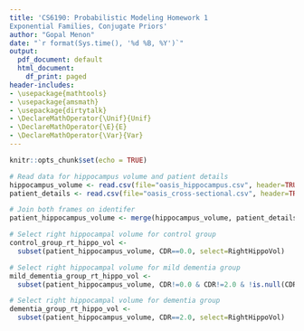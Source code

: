 ```yaml
---
title: 'CS6190: Probabilistic Modeling Homework 1
Exponential Families, Conjugate Priors'
author: "Gopal Menon"
date: "`r format(Sys.time(), '%d %B, %Y')`"
output:
  pdf_document: default
  html_document:
    df_print: paged
header-includes:
- \usepackage{mathtools}
- \usepackage{amsmath}
- \usepackage{dirtytalk}
- \DeclareMathOperator{\Unif}{Unif}
- \DeclareMathOperator{\E}{E}
- \DeclareMathOperator{\Var}{Var}
---
```


```r
knitr::opts_chunk$set(echo = TRUE)
```

\hrule

\section*{Written Part}

\begin{enumerate}
\item \textbf{Expectation of sufficient statistics:} Consider a random variable $X$ from a continuous exponential family with natural parameter $\eta=\left ( \eta_1,\ldots, \eta_n \right)$. Recall this means the pdf is of the form:

$$
p(x) = h(x) \exp\left (\eta \cdot T(x) -A(\eta)\right)
$$

\begin{enumerate}

\item Show that $E\left[ T(x)|\eta\right] = \nabla A(\eta) = \left(\frac{\partial A}{\partial \eta_1}, \ldots,\frac{\partial A}{\partial \eta_d}  \right)$.

\textbf{Hint:} Start with the identity $\int p(x) dx = 1$, and take the derivative with respect to $\eta$.

$$ \begin{aligned} 
\int p(x) dx &= 1\\
\Rightarrow \int h(x) \exp\left (\eta \cdot T(x) -A(\eta)\right) dx &= 1\\
\nabla \left( \int h(x) \exp\left (\eta \cdot T(x) -A(\eta)\right) dx\right) &= 0\\
\int h(x) \exp\left (\eta \cdot T(x) -A(\eta)\right) . \left(T(x) - \nabla A(\eta) \right) dx &= 0\\
\int T(x) h(x) \exp\left (\eta \cdot T(x) -A(\eta)\right)dx &= \nabla A(\eta)\int h(x) \exp\left (\eta \cdot T(x) -A(\eta)\right)dx\\
\int T(x) p(x) dx &= \nabla A(\eta) \int p(x) dx\\
E\left[ T(x)\right] &= \nabla A(\eta)
\end{aligned}
$$

\item Verify this formula works for the Gaussian distribution with unknown mean, $\mu$, and known variance, $\sigma^2$.\\

\textbf{Hint:} Start by thinking about what the natural parameter $\eta$ and the function $A(\eta)$ are, then verify that the expectation of the Gaussian is the same as $\nabla A(\eta)$.

The pdf for a Gaussian distribution with unknown mean, $\mu$, and known variance, $\sigma^2$ is given by:

$$
\begin{aligned} 
p(x) &= \frac{1}{\sqrt{2\pi}\sigma} \exp \left [ -\frac{(x-\mu)^2}{2\sigma^2} \right ]\\
&= \frac{1}{\sqrt{2\pi}} \exp \left [ \ln \left(\frac{1}{\sigma}\right) \right ] \exp \left [ -\frac{(x-\mu)^2}{2\sigma^2} \right ]\\
&= \frac{1}{\sqrt{2\pi}} \exp \left [ -\ln \left(\sigma\right)  -\frac{(x-\mu)^2}{2\sigma^2} \right ]\\
&= \frac{1}{\sqrt{2\pi}} \exp \left [ -\ln \left(\sigma\right) - \frac{x^2}{2\sigma^2} + \frac{2x\mu}{2\sigma^2} -\frac{\mu^2}{2\sigma^2} \right ]\\
&= \frac{1}{\sqrt{2\pi}} \exp \left [ \frac{x\mu}{\sigma^2} - \frac{x^2}{2\sigma^2} - \left (\ln \left(\sigma\right) + \frac{\mu^2}{2\sigma^2} \right) \right]\\
&= \frac{1}{\sqrt{2\pi}} \exp \left [\begin{bmatrix} \frac{\mu}{\sigma^2} \\ \frac{-1}{2\sigma^2} \end{bmatrix} \cdot  \begin{bmatrix} x \\ x^2 \end{bmatrix} - \left (\ln \left(\sigma\right) + \frac{\mu^2}{2\sigma^2} \right) \right ]
\end{aligned}\\
$$

Based on the form of the exponential family pdf, we can see that:
$$
\begin{aligned} 
A(\eta) &= \ln \left(\sigma\right) + \frac{\mu^2}{2\sigma^2}, \\
\eta &= \begin{bmatrix} \frac{\mu}{\sigma^2} \\ \frac{-1}{2\sigma^2} \end{bmatrix}, \text{ and}\\
T(x) &= \begin{bmatrix} x \\ x^2 \end{bmatrix}\\
\end{aligned}\\
$$

Based on the equation for $E\left[T(x)\right]$ above:
$$
\begin{aligned} 
E\left[ T(x)\right] &= \nabla A(\eta)\\
\Rightarrow E \left[ \begin{bmatrix} x \\ x^2 \end{bmatrix}\right] &= \begin{bmatrix}\frac{\partial A}{\partial \eta_1} \\\frac{\partial A}{\partial \eta_2}  \end{bmatrix}, \text{ where }\eta_1 =  \frac{\mu}{\sigma^2}, \text{ and } \eta_2 = \frac{-1}{2\sigma^2}\\
\begin{bmatrix} E\left[x\right] \\ E\left[x^2\right] \end{bmatrix} &= \begin{bmatrix}\frac{\partial \left( \ln \left(\sigma\right) + \frac{\mu^2}{2\sigma^2}  \right)}{\partial \eta_1} \\\frac{\partial \left( \ln \left(\sigma\right) + \frac{\mu^2}{2\sigma^2}  \right)}{\partial \eta_2}  \end{bmatrix}\\
&= \begin{bmatrix}\frac{\partial \left( \ln \left(\sigma\right) + \frac{\sigma^2}{2}\frac{\mu^2}{\sigma^4}  \right)}{\partial \eta_1} \\\frac{\partial \left( \ln \left(\sqrt{\frac{-1}{2\eta_2}}  \right) - \mu^2\eta_2  \right)}{\partial \eta_2}  \end{bmatrix}\\
&= \begin{bmatrix}\frac{\partial \left( \ln \left(\sigma\right) + \frac{\sigma^2}{2}\eta_1^2  \right)}{\partial \eta_1} \\\frac{\partial \left( \ln \left(\frac{i}{\sqrt{2}\sqrt{\eta_2}}  \right) - \mu^2 \eta_2  \right)}{\partial \eta_2}  \end{bmatrix}\\
&= \begin{bmatrix}\frac{\sigma^2}{2}.2\eta_1 \\ \frac{\sqrt{2}\sqrt{\eta_2}}{i}.\frac{i}{\sqrt{2}}.\frac{-1}{2} \eta_2^{\frac{-3}{2}} -\mu^2  \end{bmatrix}\\
&= \begin{bmatrix}\frac{\sigma^2}{2}.2\frac{\mu}{\sigma^2} \\ \frac{-1}{2\eta_2} -\mu^2  \end{bmatrix}\\
&= \begin{bmatrix}\mu \\ \sigma^2 - \mu^2  \end{bmatrix}\\
\Rightarrow E\left[x\right] &= \mu, \text{ and}\\
 E\left[x^2 \right] &= \sigma^2 - \mu^2, \text{ which is true since } \sigma^2 = E\left[x^2 \right] - \mu^2
\end{aligned}
$$

\end{enumerate}

\item \textbf{Noninformative priors for the Poisson distribution:} Let $X \sim Pois(\lambda)$. Recall that the pmf of the Poisson is

$$
P(X=k;\lambda)=\frac{\lambda^k e^{-\lambda}}{k!}
$$

\begin{enumerate}

\item Rewrite the above pmf in exponential family form. What is the natural parameter? What is the sufficient statistic?

$$
\begin{aligned} 
P(X=k;\lambda)&=\frac{\lambda^k e^{-\lambda}}{k!}\\
&=\frac{1}{k!}\exp\left(\ln{\lambda^k e^{-\lambda}}\right)\\
&= \frac{1}{k!}\exp\left(k\ln\lambda -\lambda\right)\\
\eta &= \ln \lambda, \text{ natural parameter}\\
h(k) &= k, \text{ sufficient statistic}
\end{aligned}
$$

\item Give at least two different options for noninformative priors for $p(\lambda)$.

\begin{enumerate}

\item \textbf{Uniform Prior:} In this case the prior is

$$
\begin{aligned} 
p(\lambda) &= c, \text{ for } 0\leq x \leq \infty, \text{, where c is a constant}
\end{aligned}
$$



\item \textbf{Jeffrey's Prior:} In this case the prior is

$$
\begin{aligned} 
\mathcal{I}(\lambda) &= E\left[ \left(\frac{\partial}{\partial\lambda} \ln  p(x|\lambda)  \right )^2 \right]\\
&= -E\left[ \frac{\partial^2}{\partial\lambda^2} \ln  p(x|\lambda)  \right]\\
&= -E\left[ \frac{\partial^2}{\partial\lambda^2} \ln  \frac{\lambda^xe^{-\lambda}}{x!}   \right]\\
&= -E\left[ \frac{\partial^2}{\partial\lambda^2} \left ( x \ln \lambda - \lambda - \ln x! \right)   \right]\\
&= E\left[ \frac{\partial}{\partial\lambda}\left( \frac{x}{\lambda} - 1   \right ) \right]\\
&=-E\left[\frac{-x}{\lambda^2}\right]\\
&=E\left[\frac{x}{\lambda^2}\right]\\
&=\frac{1}{\lambda^2}E\left[x\right]\\
&= \frac{1}{\lambda^2} \sum_{i=1}^{\infty} x p(x)\\
&= \frac{1}{\lambda^2} \sum_{i=1}^{\infty} x \frac{\lambda^x e^{-\lambda}}{x!}\\
&= \frac{e^{-\lambda}}{\lambda} \sum_{i=1}^{\infty}\frac{\lambda^{x-1} }{(x-1)!}\\
&= \frac{e^{-\lambda}}{\lambda} \left( \frac{\lambda^0}{0!} + \frac{\lambda^1}{1!} + \frac{\lambda^2}{2!}+\ldots\right)\\
&= \frac{e^{-\lambda}}{\lambda} e^{\lambda}\\
&= \frac{1}{\lambda}\\
p(\lambda) &= \sqrt{\mathcal{I}(\lambda)}\\
&= \sqrt{\frac{1}{\lambda}}
\end{aligned}
$$
\end{enumerate}

\item What are the resulting posteriors for your two options? Are they proper (i.e., can they
be normalized)?
\begin{enumerate}

\item \textbf{Uniform Prior:} 
The posterior is
$$
\begin{aligned} 
p(\lambda|x) &\propto p(x|\lambda)p(\lambda)\\
&= \prod_{i=1}^n \frac{\lambda^{x_i}e^{-\lambda}}{x_i!}.c, \text{based on the assumtion of i.i.d. samples}\\
&\propto\prod_{i=1}^n \frac{\lambda^{x_i}e^{-\lambda}}{x_i!}
\end{aligned}
$$
Even though the prior cannot be normalized, since it will not add up to $1$, the posterior shown above, where the constant $c$ has been dropped, can be normalized. The reason is that the posterior is the product of distributions that can themselves be normalized.

\item \textbf{Jeffrey's Prior:} The posterior is
$$
\begin{aligned} 
p(\lambda|x) &\propto p(x|\lambda)p(\lambda)\\
&= \prod_{i=1}^n \frac{\lambda^{x_i}e^{-\lambda}}{x_i!}.\sqrt{\frac{1}{\lambda}}, \text{based on the assumtion of i.i.d. samples}\\
&=\prod_{i=1}^n \frac{\lambda^{x_i-\frac{1}{2}}e^{-\lambda}}{x_i!}
\end{aligned}
$$
This can be normalized since it is the product of the likelihood, which is a product of Poisson distributions, and so can be normalized, and the prior, which can also be normalized. 
\end{enumerate}

\end{enumerate}

\item \textbf{Non-conjugate priors:} Let $X_i$ be from a Gaussian with known variance $\sigma^2$ and mean $\mu$
with uniform prior, i.e.,

$$
\begin{aligned} 
\mu &\sim Unif(a,b)\\
X_i &\sim N(\mu,\sigma^2)
\end{aligned}
$$
What is the posterior pdf, $p(\mu|x_1,\ldots,x_n;\sigma^2,a,b)$?

\textbf{Hint:} There will be an integral that you won’t be able to analytically solve (just leave it in integral form).

$$
\begin{aligned} 
p(\mu|x_1,\ldots,x_n;\sigma^2,a,b) &= p(x_1,\ldots,x_n|\mu;\sigma^2)p(\mu;a,b)\\
&=\int_{-\infty}^{\infty}p(x|\mu;\sigma^2)p(\mu;a,b)dx\\
&= \int_a^bp(x|\mu;\sigma^2)\frac{1}{b-a}dx\\
&= \frac{1}{b-a}\frac{1}{\sqrt{2\pi}\sigma}\int_a^b \exp\left(-\frac{(x-\mu)^2}{2\sigma^2}\right )dx 
\end{aligned}
$$

\end{enumerate}

\section*{R Coding Part}

```r
# Read data for hippocampus volume and patient details 
hippocampus_volume <- read.csv(file="oasis_hippocampus.csv", header=TRUE, sep=",")
patient_details <- read.csv(file="oasis_cross-sectional.csv", header=TRUE, sep=",")

# Join both frames on identifer
patient_hippocampus_volume <- merge(hippocampus_volume, patient_details, by="ID")

# Select right hippocampal volume for control group
control_group_rt_hippo_vol <- 
  subset(patient_hippocampus_volume, CDR==0.0, select=RightHippoVol)

# Select right hippocampal volume for mild dementia group
mild_dementia_group_rt_hippo_vol <- 
  subset(patient_hippocampus_volume, CDR!=0.0 & CDR!=2.0 & !is.null(CDR), select=RightHippoVol)

# Select right hippocampal volume for dementia group
dementia_group_rt_hippo_vol <- 
  subset(patient_hippocampus_volume, CDR==2.0, select=RightHippoVol)



```

